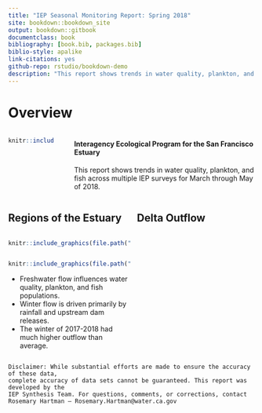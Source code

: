 ```yaml
--- 
title: "IEP Seasonal Monitoring Report: Spring 2018"
site: bookdown::bookdown_site
output: bookdown::gitbook
documentclass: book
bibliography: [book.bib, packages.bib]
biblio-style: apalike
link-citations: yes
github-repo: rstudio/bookdown-demo
description: "This report shows trends in water quality, plankton, and fish across multiple IEP surveys for March through May."
---
```



# Overview {-}

:::::: {.columns}
::: {.column width="20%"}
```r
knitr::include_graphics(file.path("..","figures","IEP_logo_updated.png"))
```
:::

::: {.column width="0%"}

:::

::: {.column width="80%"}
#### Interagency Ecological Program for the San Francisco Estuary  {-}
This report shows trends in water quality, plankton, and fish across multiple IEP 
surveys for March through May of 2018.
:::
::::::


:::::: {.columns}
::: {.column width="50%"}
<h2>Regions of the Estuary</h2>
:::

::: {.column width="50%"}
<h2>Delta Outflow</h2>
:::
::::::


:::::: {.columns-nocenter}
::: {.column width="50%"}
```r
knitr::include_graphics(file.path("..","figures","map.png"))
```
:::

::: {.column width="50%"}
```r
knitr::include_graphics(file.path("..","figures","spring_outflow_update.png"))
```

- Freshwater flow influences water quality, plankton, and fish populations.
- Winter flow is driven primarily by rainfall and upstream dam releases.
- The winter of 2017-2018 had much higher outflow than average.
:::
::::::


```block
Disclaimer: While substantial efforts are made to ensure the accuracy of these data, 
complete accuracy of data sets cannot be guaranteed. This report was developed by the 
IEP Synthesis Team. For questions, comments, or corrections, contact 
Rosemary Hartman – Rosemary.Hartman@water.ca.gov
```


